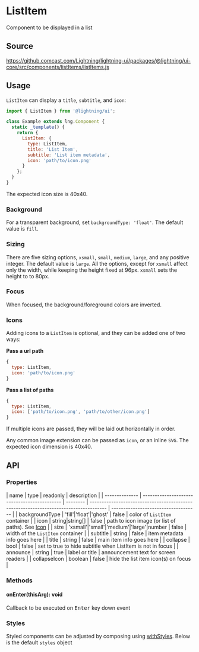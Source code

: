 
# ListItem

Component to be displayed in a list

## Source

https://github.comcast.com/Lightning/lightning-ui/packages/@lightning/ui-core/src/components/listItems/listItems.js

## Usage

`ListItem` can display a `title`, `subtitle`, and `icon`:

```js
import { ListItem } from '@lightning/ui';

class Example extends lng.Component {
  static _template() {
    return {
      ListItem: {
        type: ListItem,
        title: 'List Item',
        subtitle: 'List item metadata',
        icon: 'path/to/icon.png'
      }
    };
  }
}
```

<Canvas>
  <Story id="controls-listitem--basic" />
</Canvas>

The expected icon size is 40x40.

### Background

For a transparent background, set `backgroundType: 'float'`. The default value is `fill`.

### Sizing

There are five sizing options, `xsmall`, `small`, `medium`, `large`, and any positive integer. The default value is `large`. All the options, except for `xsmall` affect only the width, while keeping the height fixed at 96px. `xsmall` sets the height to to 80px.

### Focus

When focused, the background/foreground colors are inverted.

### Icons

Adding icons to a `ListItem` is optional, and they can be added one of two ways:

**Pass a url path**

```js
{
  type: ListItem,
  icon: 'path/to/icon.png'
}
```

**Pass a list of paths**

```js
{
  type: ListItem,
  icon: ['path/to/icon.png', 'path/to/other/icon.png']
}
```

If multiple icons are passed, they will be laid out horizontally in order.

<Canvas>
  <Story id="listitem--multiple-icons" />
</Canvas>

Any common image extension can be passed as `icon`, or an inline `SVG`. The expected icon dimension is 40x40.

## API

### Properties

| name           | type                                         | readonly | description                                                                           |
| -------------- | -------------------------------------------- | -------- | ------------------------------------------------------------------------------------- | ------------------------------------ |
| backgroundType | 'fill'\|'float'\|'ghost'                     | false    | color of `ListItem` container                                                         |
| icon           | string\|string[]                             | false    | path to icon image (or list of paths). See <a href="?path=/docs/icon--basic">Icon</a> |
| size           | 'xsmall'\|'small'\|'medium'\|'large'\|number | false    | width of the `ListItem` container                                                     |
| subtitle       | string                                       | false    | item metadata info goes here                                                          |
| title          | string                                       | false    | main item info goes here                                                              |
| collapse       | bool                                         | false    | set to true to hide subtitle when ListItem is not in focus                            |
| announce       | string                                       | true     | label or title                                                                        | announcement text for screen readers |
| collapseIcon   | boolean                                      | false    | hide the list item icon(s) on focus                                                   |

### Methods

#### onEnter(thisArg): void

Callback to be executed on <kbd>Enter</kbd> key down event

### Styles

Styled components can be adjusted by composing using [withStyles](?path=/docs/mixins-withstyles--basic). Below is the default `styles` object

<Theme theme={ListItem.styles} />
